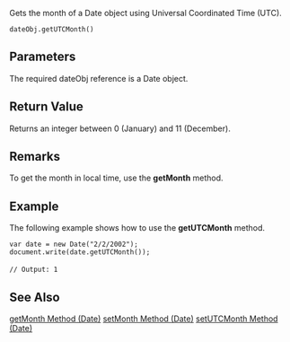 Gets the month of a Date object using Universal Coordinated Time (UTC).

 dateObj.getUTCMonth() 
==Parameters==
The required dateObj reference is a Date object.


==Return Value==
Returns an integer between 0 (January) and 11 (December).


==Remarks==
To get the month in local time, use the '''getMonth''' method.


==Example==
The following example shows how to use the '''getUTCMonth''' method.

 var date = new Date("2/2/2002");
 document.write(date.getUTCMonth());
 
 // Output: 1

==See Also==

              

              

              
[[javascript/Date/getMonth|getMonth Method (Date)]]
[[javascript/Date/setMonth|setMonth Method (Date)]]
[[javascript/Date/setUTCMonth|setUTCMonth Method (Date)]]

